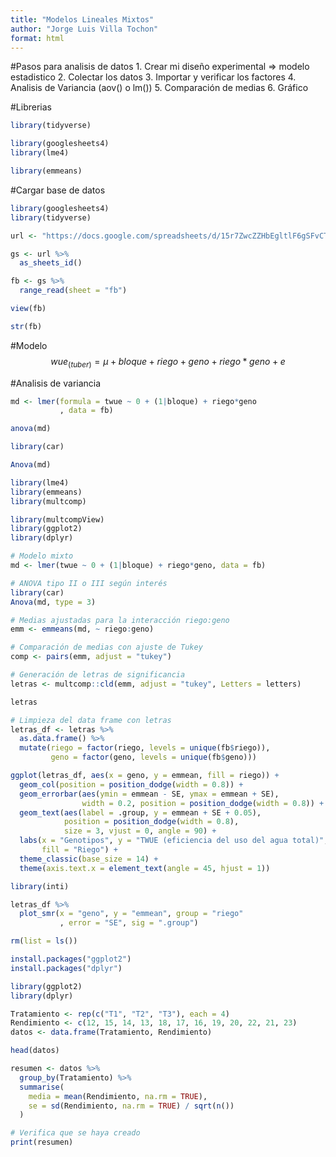 ```yaml
---
title: "Modelos Lineales Mixtos"
author: "Jorge Luis Villa Tochon"
format: html
---
```


#Pasos para analisis de datos 
1. Crear mi diseño experimental => modelo estadistico
2. Colectar los datos
3. Importar y verificar los factores
4. Analisis de Variancia (aov() o lm())
5. Comparación de medias
6. Gráfico

#Librerias
```r
library(tidyverse)
```

```r
library(googlesheets4)
library(lme4)
```



```r
library(emmeans)
```



#Cargar base de datos 


```r
library(googlesheets4)
library(tidyverse)

url <- "https://docs.google.com/spreadsheets/d/15r7ZwcZZHbEgltlF6gSFvCTFA-CFzVBWwg3mFlRyKPs/edit?gid=172957346#gid=172957346"

gs <- url %>%
  as_sheets_id()

fb <- gs %>%
  range_read(sheet = "fb")

view(fb)
```


```r
str(fb)
```



#Modelo 
$$ wue_(tuber) = \mu + bloque + riego +geno + riego*geno + e $$


#Analisis de variancia
```r
md <- lmer(formula = twue ~ 0 + (1|bloque) + riego*geno
           , data = fb)

anova(md)
```


```r
library(car)
```

```r
Anova(md)
```


```r
library(lme4)
library(emmeans)
library(multcomp)
```

```r
library(multcompView)
library(ggplot2)
library(dplyr)

# Modelo mixto
md <- lmer(twue ~ 0 + (1|bloque) + riego*geno, data = fb)

# ANOVA tipo II o III según interés
library(car)
Anova(md, type = 3)
```


```r
# Medias ajustadas para la interacción riego:geno
emm <- emmeans(md, ~ riego:geno)

# Comparación de medias con ajuste de Tukey
comp <- pairs(emm, adjust = "tukey")

# Generación de letras de significancia
letras <- multcomp::cld(emm, adjust = "tukey", Letters = letters)
```


```r
letras
```


```r
# Limpieza del data frame con letras
letras_df <- letras %>%
  as.data.frame() %>%
  mutate(riego = factor(riego, levels = unique(fb$riego)),
         geno = factor(geno, levels = unique(fb$geno)))
```


```r
ggplot(letras_df, aes(x = geno, y = emmean, fill = riego)) +
  geom_col(position = position_dodge(width = 0.8)) +
  geom_errorbar(aes(ymin = emmean - SE, ymax = emmean + SE),
                width = 0.2, position = position_dodge(width = 0.8)) +
  geom_text(aes(label = .group, y = emmean + SE + 0.05),
            position = position_dodge(width = 0.8),
            size = 3, vjust = 0, angle = 90) +
  labs(x = "Genotipos", y = "TWUE (eficiencia del uso del agua total)",
       fill = "Riego") +
  theme_classic(base_size = 14) +
  theme(axis.text.x = element_text(angle = 45, hjust = 1))
```



```r
library(inti)
```

```r
letras_df %>% 
  plot_smr(x = "geno", y = "emmean", group = "riego"
           , error = "SE", sig = ".group")
```


```r
rm(list = ls())
```

```r
install.packages("ggplot2")
install.packages("dplyr")

library(ggplot2)
library(dplyr)

```


```r
Tratamiento <- rep(c("T1", "T2", "T3"), each = 4)
Rendimiento <- c(12, 15, 14, 13, 18, 17, 16, 19, 20, 22, 21, 23)
datos <- data.frame(Tratamiento, Rendimiento)
```


```r
head(datos)

```


```r
resumen <- datos %>%
  group_by(Tratamiento) %>%
  summarise(
    media = mean(Rendimiento, na.rm = TRUE),
    se = sd(Rendimiento, na.rm = TRUE) / sqrt(n())
  )

# Verifica que se haya creado
print(resumen)

```





